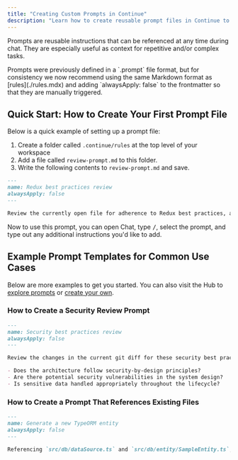 ```yaml
---
title: "Creating Custom Prompts in Continue"
description: "Learn how to create reusable prompt files in Continue to streamline repetitive tasks, including examples for code reviews, security checks, and entity generation"
---
```


Prompts are reusable instructions that can be referenced at any time during chat. They are especially useful as context for repetitive and/or complex tasks.

<Info>
  Prompts were previously defined in a `.prompt` file format, but for
  consistency we now recommend using the same Markdown format as
  [rules](./rules.mdx) and adding `alwaysApply: false` to the frontmatter so
  that they are manually triggered.
</Info>

## Quick Start: How to Create Your First Prompt File

Below is a quick example of setting up a prompt file:

1. Create a folder called `.continue/rules` at the top level of your workspace
2. Add a file called `review-prompt.md` to this folder.
3. Write the following contents to `review-prompt.md` and save.

```md title="review-prompt.md"
---
name: Redux best practices review
alwaysApply: false
---

Review the currently open file for adherence to Redux best practices, as explained in their style guide at https://redux.js.org/style-guide/.
```

Now to use this prompt, you can open Chat, type <kbd>/</kbd>, select the prompt, and type out any additional instructions you'd like to add.

## Example Prompt Templates for Common Use Cases

Below are more examples to get you started. You can also visit the Hub to [explore prompts](https://hub.continue.dev/explore/prompts) or [create your own](https://hub.continue.dev/new?type=block&blockType=prompts).

### How to Create a Security Review Prompt

```md title="security-review.md"
---
name: Security best practices review
alwaysApply: false
---

Review the changes in the current git diff for these security best practices:

- Does the architecture follow security-by-design principles?
- Are there potential security vulnerabilities in the system design?
- Is sensitive data handled appropriately throughout the lifecycle?
```

### How to Create a Prompt That References Existing Files

```md title="typeorm-entity-generator.md"
---
name: Generate a new TypeORM entity
alwaysApply: false
---

Referencing `src/db/dataSource.ts` and `src/db/entity/SampleEntity.ts`, generate a new TypeORM entity based on the following requirements:
```
